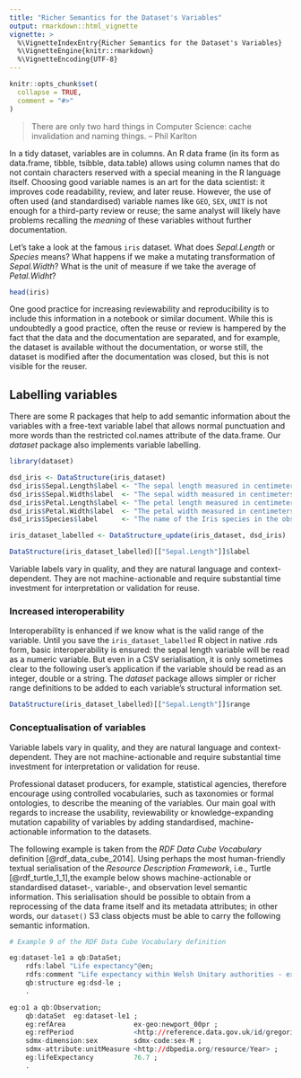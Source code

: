 ```yaml
---
title: "Richer Semantics for the Dataset's Variables"
output: rmarkdown::html_vignette
vignette: >
  %\VignetteIndexEntry{Richer Semantics for the Dataset's Variables}
  %\VignetteEngine{knitr::rmarkdown}
  %\VignetteEncoding{UTF-8}
---
```


```r
knitr::opts_chunk$set(
  collapse = TRUE,
  comment = "#>"
)
```

> There are only two hard things in Computer Science: cache invalidation and naming things. 
-- Phil Karlton

In a tidy dataset, variables are in columns. An R data frame (in its form as data.frame, tibble, tsibble, data.table) allows using column names that do not contain characters reserved with a special meaning in the R language itself. Choosing good variable names is an art for the data scientist: it improves code readability, review, and later reuse. However, the use of often used (and standardised) variable names like `GEO`, `SEX`, `UNIT` is not enough for a third-party review or reuse; the same analyst will likely have problems recalling the _meaning_ of these variables without further documentation.

Let's take a look at the famous `iris` dataset. What does _Sepal.Length_ or _Species_ means? What happens if we make a mutating transformation of _Sepal.Width_? What is the unit of measure if we take the average of _Petal.Widht_?

```r
head(iris)
```

One good practice for increasing reviewability and reproducibility is to include this information in a notebook or similar document. While this is undoubtedly a good practice, often the reuse or review is hampered by the fact that the data and the documentation are separated, and for example, the dataset is available without the documentation, or worse still, the dataset is modified after the documentation was closed, but this is not visible for the reuser.

## Labelling variables

There are some R packages that help to add semantic information about the variables with a free-text variable label that allows normal punctuation and more words than the restricted col.names attribute of the data.frame. Our _dataset_ package also implements variable labelling.

```r
library(dataset)
```

```r
dsd_iris <- DataStructure(iris_dataset)
dsd_iris$Sepal.Length$label <- "The sepal length measured in centimeters."
dsd_iris$Sepal.Width$label  <- "The sepal width measured in centimeters."
dsd_iris$Petal.Length$label <- "The petal length measured in centimeters."
dsd_iris$Petal.Width$label  <- "The petal width measured in centimeters."
dsd_iris$Species$label      <- "The name of the Iris species in the observation."

iris_dataset_labelled <- DataStructure_update(iris_dataset, dsd_iris)
```

```r
DataStructure(iris_dataset_labelled)[["Sepal.Length"]]$label
```

Variable labels vary in quality, and they are natural language and context-dependent. They are not machine-actionable and require substantial time investment for interpretation or validation for reuse. 

### Increased interoperability

Interoperability is enhanced if we know what is the valid range of the variable. Until you save the `iris_dataset_labelled` R object in native .rds form, basic interoperability is ensured: the sepal length variable will be read as a numeric variable. But even in a CSV serialisation, it is only sometimes clear to the following user's application if the variable should be read as an integer, double or a string.  The _dataset_ package allows simpler or richer range definitions to be added to each variable's structural information set.

```r
DataStructure(iris_dataset_labelled)[["Sepal.Length"]]$range
```


### Conceptualisation of variables
Variable labels vary in quality, and they are natural language and context-dependent. They are not machine-actionable and require substantial time investment for interpretation or validation for reuse. 

Professional dataset producers, for example, statistical agencies, therefore encourage using controlled vocabularies, such as taxonomies or formal ontologies, to describe the meaning of the variables. Our main goal with regards to increase the usability, reviewability or knowledge-expanding mutation capability of variables by adding standardised, machine-actionable information to the datasets.

The following example is taken from the _RDF Data Cube Vocabulary_ definition [@rdf_data_cube_2014]. Using perhaps the most human-friendly textual serialisation of the _Resource Description Framework_, i.e., Turtle [@rdf_turtle_1_1],the example below shows machine-actionable or standardised dataset-, variable-, and observation level semantic information. This serialisation should be possible to obtain from a reprocessing of the data frame itself and its metadata attributes; in other words, our `dataset()` S3 class objects must be able to carry the following semantic information.

```r
# Example 9 of the RDF Data Cube Vocabulary definition

eg:dataset-le1 a qb:DataSet;
    rdfs:label "Life expectancy"@en;
    rdfs:comment "Life expectancy within Welsh Unitary authorities - extracted from Stats Wales"@en;
    qb:structure eg:dsd-le ;
    .  

eg:o1 a qb:Observation;
    qb:dataSet  eg:dataset-le1 ;
    eg:refArea                 ex-geo:newport_00pr ;                  
    eg:refPeriod               <http://reference.data.gov.uk/id/gregorian-interval/2004-01-01T00:00:00/P3Y> ;
    sdmx-dimension:sex         sdmx-code:sex-M ;
    sdmx-attribute:unitMeasure <http://dbpedia.org/resource/Year> ;
    eg:lifeExpectancy          76.7 ;
    .
```




